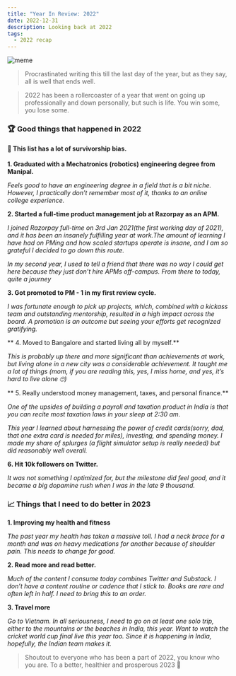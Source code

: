 ```yaml
---
title: "Year In Review: 2022"
date: 2022-12-31
description: Looking back at 2022
tags:
  - 2022 recap
---
```


![meme](./meme.jpeg)

> Procrastinated writing this till the last day of the year, but as they say, all is well that ends well. 

>2022 has been a rollercoaster of a year that went on going up professionally and down personally, but such is life. You win some, you lose some. 


### 🏆 Good things that happened in 2022

#### 🚨 This list has a lot of survivorship bias.

**1. Graduated with a Mechatronics (robotics) engineering degree from Manipal.**

_Feels good to have an engineering degree in a field that is a bit niche. However, I practically don’t remember most of it, thanks to an online college experience._

**2. Started a full-time product management job at Razorpay as an APM.**

_I joined Razorpay full-time on 3rd Jan 2021(the first working day of 2021), and it has been an insanely fulfilling year at work.The amount of learning I have had on PMing and how scaled startups operate is insane, and I am so grateful I decided to go down this route._

_In my second year, I used to tell a friend that there was no way I could get here because they just don’t hire APMs off-campus. From there to today, quite a journey_
    
**3. Got promoted to PM - 1 in my first review cycle.**
    
_I was fortunate enough to pick up projects, which, combined with a kickass team and outstanding mentorship, resulted in a high impact across the board._ 
_A promotion is an outcome but seeing your efforts get recognized gratifying._
    
** 4. Moved to Bangalore and started living all by myself.**
    
_This is probably up there and more significant than achievements at work, but living alone in a new city was a considerable achievement._
_It taught me a lot of things (mom, if you are reading this, yes, I miss home, and yes, it’s hard to live alone 🙄)_
    
** 5. Really understood money management, taxes, and personal finance.**
    
_One of the upsides of building a payroll and taxation product in India is that you can recite most taxation laws in your sleep at 2:30 am._ 

_This year I learned about harnessing the power of credit cards(sorry, dad, that one extra card is needed for miles), investing, and spending money._
_I made my share of splurges (a flight simulator setup is really needed) but did reasonably well overall._
    
 **6. Hit 10k followers on Twitter.**
    
_It was not something I optimized for, but the milestone did feel good, and it became a big dopamine rush when I was in the late 9 thousand._

### 📈 Things that I need to do better in 2023
    
**1. Improving my health and fitness**

_The past year my health has taken a massive toll. I had a neck brace for a month and was on heavy medications for another because of shoulder pain. This needs to change for good._
        
**2. Read more and read better.**
        
_Much of the content I consume today combines Twitter and Substack. I don’t have a content routine or cadence that I stick to._
_Books are rare and often left in half. I need to bring this to an order._

**3. Travel more**
        
_Go to Vietnam. In all seriousness, I need to go on at least one solo trip, either to the mountains or the beaches in India, this year. Want to watch the cricket world cup final live this year too. Since it is happening in India, hopefully, the Indian team makes it._

>Shoutout to everyone who has been a part of 2022, you know who you are.
>To a better, healthier and prosperous 2023 🥂
